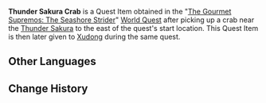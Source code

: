 {{Item Infobox
|id           = 101518
|image        = Item Crab.png
|type         = Quest Items
|description  = A [[crab]] that lives beside the [[Thunder Sakura]]. One wonders if it has any unique properties...
|source1      = [[The Gourmet Supremos: The Seashore Strider]]
}}
'''Thunder Sakura Crab''' is a Quest Item obtained in the "[[The Gourmet Supremos: The Seashore Strider]]" [[World Quest]] after picking up a crab near the [[Thunder Sakura]] to the east of the quest's start location. This Quest Item is then later given to [[Xudong]] during the same quest.

==Other Languages==
{{Other Languages
|en      = Thunder Sakura Crab
|zhs     = 生活在雷樱树旁的螃蟹
|zhs_rm  = Shēnghuó Zài Léi Yīng Shù Páng de Pángxiè
|zht     = 生活在雷櫻樹旁的螃蟹
|zht_rm  = Shēnghuó Zài Léi Yīng Shù Páng de Pángxiè
|zh_tl   = Crab that Lives Besides the Thunder Sakura
|ja      = 雷櫻の隣に生息するカニ
|ja_rm   = Raiou no Tonari ni Seisoku Suru Kani
|ja_tl   = Crab Living Next to the Thunder Sakura
|ko      = 번개의 벚나무 근처에서 서식하는 꽃게
|ko_rm   = Beongae-ui Beonnamu Geuncheoeseo Seosikaneun Kkotkke
|ko_tl   = Crab Living Next to the Lightning Cherry Blossom Tree
|es      = Cangrejo del Cerezo del Trueno
|es_tl   = 
|fr      = Crabe de cerisier tonnerre
|fr_tl   = Thunder Cherry Tree Crab
|ru      = Краб Громовой сакуры
|ru_tl   = Thunder Sakura Crab
|th      = Thunder Sakura Crab
|vi      = Cua Lôi Anh Đào
|vi_tl   = 
|de      = Donner-Sakura-Krebs
|de_tl   = Thunder Sakura Crab
|id      = Kepiting Thunder Sakura
|id_tl   = Thunder Sakura Crab
|pt      = Caranguejo da Sakura do Trovão
|pt_tl   = 
}}

==Change History==
{{Change History|2.0}}